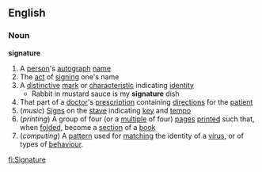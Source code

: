 ==English==
===Noun===
'''signature'''
{{wikipedia}}
#A [[person]]'s [[autograph]] [[name]]
#The [[act]] of [[sign]]ing one's name
#A [[distinctive]] [[mark]] or [[characteristic]] indicating [[identity]]
#* Rabbit in mustard sauce is my '''signature''' dish
#That part of a [[doctor]]'s [[prescription]] containing [[direction]]s for the [[patient]]
#(''music'') [[Sign]]s on the [[stave]] indicating [[key]] and [[tempo]]
#(''printing'') A group of four (or a [[multiple]] of four) [[page]]s [[print]]ed such that, when [[fold]]ed, become a [[section]] of a [[book]]
#(''computing'') A [[pattern]] used for [[match]]ing the identity of a [[virus]], or of types of [[behaviour]].

[[fi:Signature]]